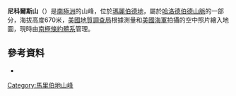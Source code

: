 {{coord|85|27|S|146|5|W|display=title}}

'''尼科爾斯山'''（{{lang-en|Mount Nichols}}）是[[南極洲|南極洲]]的山峰，位於[[瑪麗伯德地|瑪麗伯德地]]，屬於[[哈洛德伯德山脈|哈洛德伯德山脈]]的一部分，海拔高度670米，[[美國地質調查局|美國地質調查局]]根據測量和[[美國海軍|美國海軍]]拍攝的空中照片繪入地圖，現時由[[南極條約體系|南極條約體系]]管理。

==參考資料==
*{{usgs-gazetteer}}

{{DEFAULTSORT:Mount Nichols}}
[[Category:馬里伯地山峰|Category:馬里伯地山峰]]


{{MarieByrdLand-geo-stub}}